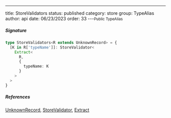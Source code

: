 ---
title: StoreValidators
status: published
category: store
group: TypeAlias
author: api
date: 06/23/2023
order: 33
---<Small>Public TypeAlias</Small>




##### Signature


```ts
type StoreValidators<R extends UnknownRecord> = {
  [K in R['typeName']]: StoreValidator<
    Extract<
      R,
      {
        typeName: K
      }
    >
  >
}
```

##### References

[UnknownRecord](/gen/store/UnknownRecord-type), [StoreValidator](/gen/store/StoreValidator-type), [Extract](/gen/Extract-type)

